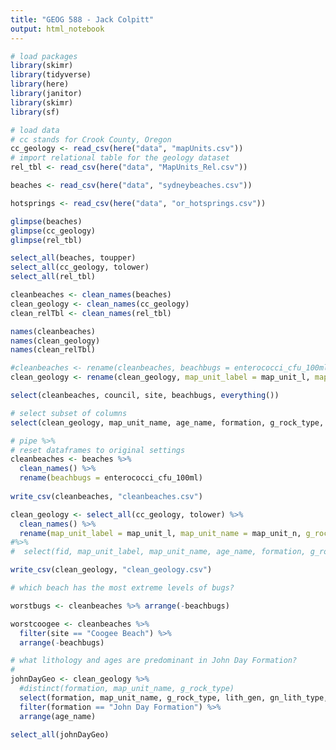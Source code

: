 ```yaml
---
title: "GEOG 588 - Jack Colpitt"
output: html_notebook
---
```



```r
# load packages 
library(skimr)
library(tidyverse)
library(here)
library(janitor)
library(skimr)
library(sf)
```

```r
# load data
# cc stands for Crook County, Oregon
cc_geology <- read_csv(here("data", "mapUnits.csv"))
# import relational table for the geology dataset
rel_tbl <- read_csv(here("data", "MapUnits_Rel.csv"))

beaches <- read_csv(here("data", "sydneybeaches.csv"))

hotsprings <- read_csv(here("data", "or_hotsprings.csv"))
```
```r
glimpse(beaches)
glimpse(cc_geology)
glimpse(rel_tbl)
```

```r
select_all(beaches, toupper)
select_all(cc_geology, tolower)
select_all(rel_tbl)
```


```r
cleanbeaches <- clean_names(beaches)
clean_geology <- clean_names(cc_geology)
clean_relTbl <- clean_names(rel_tbl)
```
```r
names(cleanbeaches)
names(clean_geology)
names(clean_relTbl)
```
```r
#cleanbeaches <- rename(cleanbeaches, beachbugs = enterococci_cfu_100ml)
clean_geology <- rename(clean_geology, map_unit_label = map_unit_l, map_unit_name = map_unit_n, g_rock_type = g_rock_typ)
```


```r
select(cleanbeaches, council, site, beachbugs, everything())
```


```r
# select subset of columns
select(clean_geology, map_unit_name, age_name, formation, g_rock_type, lth_rk_typ, lith_gen_u)
```

```r
# pipe %>%
# reset dataframes to original settings
cleanbeaches <- beaches %>%
  clean_names() %>%
  rename(beachbugs = enterococci_cfu_100ml) 
  
write_csv(cleanbeaches, "cleanbeaches.csv")
```
```r
clean_geology <- select_all(cc_geology, tolower) %>%
  clean_names() %>%
  rename(map_unit_label = map_unit_l, map_unit_name = map_unit_n, g_rock_type = g_rock_typ, lith_gen = lith_gen_u, grain_size = cr_grn_siz, gn_lith_type = gn_lith_ty) 
#%>%
#  select(fid, map_unit_label, map_unit_name, age_name, formation, g_rock_type, lith_gen, lth_rk_typ, gn_lith_type)

write_csv(clean_geology, "clean_geology.csv")
```
```r
# which beach has the most extreme levels of bugs?

worstbugs <- cleanbeaches %>% arrange(-beachbugs)

worstcoogee <- cleanbeaches %>% 
  filter(site == "Coogee Beach") %>%
  arrange(-beachbugs)
```
```r
# what lithology and ages are predominant in John Day Formation?
# 
johnDayGeo <- clean_geology %>%
  #distinct(formation, map_unit_name, g_rock_type)
  select(formation, map_unit_name, g_rock_type, lith_gen, gn_lith_type, age_name) %>%
  filter(formation == "John Day Formation") %>%
  arrange(age_name)

select_all(johnDayGeo)
```



